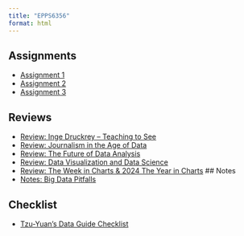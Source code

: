 ```yaml
---
title: "EPPS6356" 
format: html
---
```



## Assignments
- [Assignment 1](Assignment_1.pdf)
- [Assignment 2](Assignment 2.pdf)
- [Assignment 3](Assignment 3.pdf)

## Reviews
- [Review: Inge Druckrey – Teaching to See](Tzu-Yuan,Chen_review.pdf)
- [Review: Journalism in the Age of Data](Review of JAD.pdf)
- [Review: The Future of Data Analysis](Review of Edward Tufte.pdf)
- [Review: Data Visualization and Data Science](Review of Hadley Wickham.pdf)
- [Review: The Week in Charts & 2024 The Year in Charts](Review of McKinsey.pdf)
## Notes
- [Notes: Big Data Pitfalls](Notes-pitfall.pdf)

## Checklist
- [Tzu-Yuan’s Data Guide Checklist](Tzu-Yuan’s Data Guide Checklist.pdf)